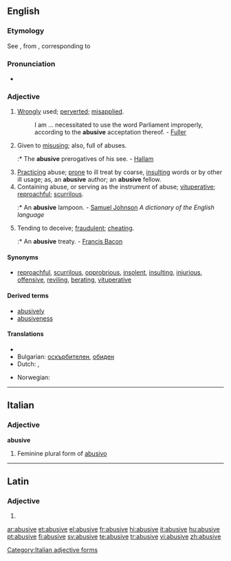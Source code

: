 ==English==

===Etymology===
See {{etyl|fr}} {{term|abusif|lang=fr}}, from {{etyl|la}} {{term|abusivus|lang=la}}, corresponding to {{suffix|abuse|ive}}

===Pronunciation===
* {{IPA|/əˈbuːsɪv/}}

===Adjective===
{{en-adj}}

# [[wrongly|Wrongly]] used; [[perverted]]; [[misapplied]].
#: I am ... necessitated to use the word Parliament improperly, according to the '''abusive''' acceptation thereof. - [[Fuller]]
# {{archaic}} Given to [[misusing]]; also, full of abuses.
#:* The '''abusive''' prerogatives of his see. - [[w:Henry Hallam|Hallam]]
# [[practicing|Practicing]] abuse; [[prone]] to ill treat by coarse, [[insulting]] words or by other ill usage; as, an '''abusive''' author; an '''abusive''' fellow.
# Containing abuse, or serving as the instrument of abuse; [[vituperative]]; [[reproachful]]; [[scurrilous]].
#:* An '''abusive''' lampoon. - [[w:Samuel Johnson|Samuel Johnson]] ''A dictionary of the English language''
# {{obsolete}} Tending to deceive; [[fraudulent]]; [[cheating]].
#:* An '''abusive''' treaty. - [[w:Francis Bacon|Francis Bacon]]

====Synonyms====
{{checksyns}}
* [[reproachful]], [[scurrilous]], [[opprobrious]], [[insolent]], [[insulting]], [[injurious]], [[offensive]], [[reviling]], [[berate| berating]], [[vituperative]]

====Derived terms====
* [[abusively]]
* [[abusiveness]]

====Translations====
{{checktrans-top}}
* {{trreq|Bosnian}}
* Bulgarian: [[оскърбителен]], [[обиден]]
* Dutch: {{t+|nl|grof}}, {{t+|nl|ruw}}
{{trans-mid}}
* Norwegian: {{t+|no|grov}}
{{trans-bottom}}

----

==Italian==

===Adjective===
'''abusive''' {{f}}

# Feminine plural form of [[abusivo]]

[[Category:Italian adjective forms]]

----

==Latin==

===Adjective===
{{la-adj-form|abūsīve}}

# {{inflection of|abusivus|abūsīvus|voc|m|s|lang=la}}

[[ar:abusive]]
[[et:abusive]]
[[el:abusive]]
[[fr:abusive]]
[[hi:abusive]]
[[it:abusive]]
[[hu:abusive]]
[[pt:abusive]]
[[fi:abusive]]
[[sv:abusive]]
[[te:abusive]]
[[tr:abusive]]
[[vi:abusive]]
[[zh:abusive]]